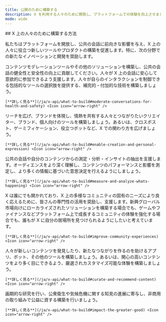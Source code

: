 ```yaml
---
title: 公開のために構築する
description: X を利用する人々のために開発し、プラットフォームでの体験を向上させましょう。
mode: wide
---
```


<div id="ways-to-build-for-people-on-x">
  ## X 上の人々のために構築する方法
</div>

私たちはプラットフォームを開放し、公共の会話に前向きな影響を与え、X 上の人々に役立つ新しいツールやプロダクトの構築を促進します。特に、次の分野での新たなイノベーションと開発を奨励します。

<CardGroup>
  <Card title="健全性と安全性のために会話をモデレートする" icon="bullhorn" iconType="solid">
    コンテンツモデレーションツールやその他のソリューションを構築し、公共の会話の健全性と安全性の向上に貢献してください。人々が X 上の会話に安心して意欲的に参加できるよう支援します。人々が自らのインタラクションを制御できる包括的なツールの選択肢を提供する、補完的・付加的な技術を構築しましょう。

    [**詳しく見る**](/ja/x-api/what-to-build#moderate-conversations-for-health-and-safety) <Icon icon="arrow-right" />
  </Card>

  <Card title="創造と自己表現を可能にする" icon="bullhorn" iconType="solid">
    リーチを広げ、ブランドを体現し、情熱を共有する人々とつながりたいクリエイター、ブランド、個人向けのツールを構築しましょう。あるいは、クロスポスト、ゲーミフィケーション、役立つボットなど、X での関わり方を広げましょう。

    [**詳しく見る**](/ja/x-api/what-to-build#enable-creation-and-personal-expression) <Icon icon="arrow-right" />
  </Card>

  <Card title="「いま起きていること」を測定・分析する" icon="bullhorn" iconType="solid">
    公共の会話や自分のコンテンツからの測定・分析・インサイトの抽出を支援します。オーディエンスをより深く理解し、コンテンツのパフォーマンスと影響を測定し、より多くの情報に基づいた意思決定を行えるようにしましょう。

    [**詳しく見る**](/ja/x-api/what-to-build#measure-and-analyze-whats-happening) <Icon icon="arrow-right" />
  </Card>

  <Card title="コミュニティ体験を向上させる" icon="bullhorn" iconType="solid">
    X は誰にでも開かれており、X 上の多様なコミュニティの固有のニーズにより良く応えるために、皆さんの専門性の活用を奨励し、支援します。新興グローバル市場向けにローカライズされたソリューションを構築する場合でも、ゲームやファイナンスなどプラットフォーム上で成長するコミュニティの体験を強化する場合でも、誰もが X に自分の居場所を見つけられるようにしたいと考えています。

    [**詳しく見る**](/ja/x-api/what-to-build#improve-community-experiences) <Icon icon="arrow-right" />
  </Card>

  <Card title="コンテンツをキュレートしてレコメンドする" icon="bullhorn" iconType="solid">
    人々が新しいコンテンツを発見したり、新たなつながりを作るのを助けるアプリ、ボット、その他のツールを構築しましょう。あるいは、関心の高いコンテンツをより多く目にできるよう、厳選されカスタマイズ可能な体験を構築しましょう。

    [**詳しく見る**](/ja/x-api/what-to-build#curate-and-recommend-content) <Icon icon="arrow-right" />
  </Card>

  <Card title="より大きな公益に貢献する" icon="bullhorn" iconType="solid">
    画期的な研究を行い、公衆衛生や気候危機に関する知見の進展に寄与し、非商用の取り組みで公益に資する構築を行いましょう。

    [**詳しく見る**](/ja/x-api/what-to-build#impact-the-greater-good) <Icon icon="arrow-right" />
  </Card>
</CardGroup>